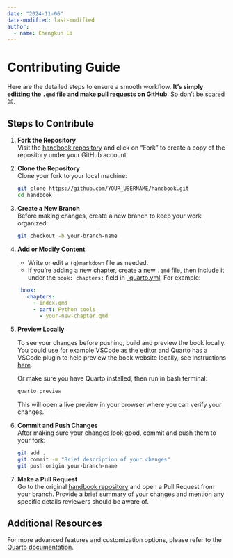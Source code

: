 ```yaml
---
date: "2024-11-06"
date-modified: last-modified
author:
  - name: Chengkun Li
---
```


# Contributing Guide

Here are the detailed steps to ensure a smooth workflow. **It's simply editting the `.qmd` file and make pull requests on GitHub**. So don't be scared 😉.

## Steps to Contribute

1. **Fork the Repository**  
   Visit the [handbook repository](https://github.com/acerbilab/handbook) and click on "Fork" to create a copy of the repository under your GitHub account.

2. **Clone the Repository**  
   Clone your fork to your local machine:
   ```bash
   git clone https://github.com/YOUR_USERNAME/handbook.git
   cd handbook
   ```

3. **Create a New Branch**  
   Before making changes, create a new branch to keep your work organized:
   ```bash
   git checkout -b your-branch-name
   ```

4. **Add or Modify Content**  
   - Write or edit a `(q)markdown` file as needed.
   - If you're adding a new chapter, create a new `.qmd` file, then include it under the `book: chapters:` field in [_quarto.yml](https://github.com/acerbilab/handbook/blob/main/_quarto.yml). For example:
    ```yaml
     book:
       chapters:
         - index.qmd
         - part: Python tools
           - your-new-chapter.qmd
     ```

5. **Preview Locally**
   
   To see your changes before pushing, build and preview the book locally. You could use for example VSCode as the editor and Quarto has a VSCode plugin to help preview the book website locally, see instructions [here](https://quarto.org/docs/tools/vscode.html).
   
   Or make sure you have Quarto installed, then run in bash terminal:
   ```bash
   quarto preview
   ```
   This will open a live preview in your browser where you can verify your changes.

6. **Commit and Push Changes**  
   After making sure your changes look good, commit and push them to your fork:
   ```bash
   git add .
   git commit -m "Brief description of your changes"
   git push origin your-branch-name
   ```

7. **Make a Pull Request**  
   Go to the original [handbook repository](https://github.com/acerbilab/handbook) and open a Pull Request from your branch. Provide a brief summary of your changes and mention any specific details reviewers should be aware of.

## Additional Resources

For more advanced features and customization options, please refer to the [Quarto documentation](https://quarto.org/docs/books/).
